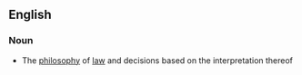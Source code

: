==English==
===Noun===
*The [[philosophy]] of [[law]] and decisions based on the interpretation thereof